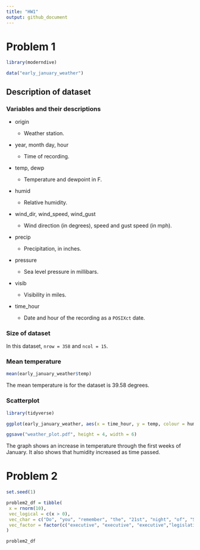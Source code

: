 ```yaml
---
title: "HW1"
output: github_document
---
```


# Problem 1

```r

library(moderndive)

data("early_january_weather")

```

## Description of dataset

### Variables and their descriptions

*   origin

    * Weather station.
  
*   year, month day, hour

    * Time of recording.
  
*   temp, dewp

    * Temperature and dewpoint in F.
  
*   humid

    * Relative humidity.
  
*   wind_dir, wind_speed, wind_gust

    * Wind direction (in degrees), speed and gust speed (in mph).
  
*   precip

    * Precipitation, in inches.
  
*   pressure

    * Sea level pressure in millibars.
  
*   visib

    * Visibility in miles.
  
*   time_hour

    * Date and hour of the recording as a `POSIXct` date.
  
### Size of dataset

In this dataset, `nrow = 358` and `ncol = 15`.

### Mean temperature

```r

mean(early_january_weather$temp)

```

The mean temperature is for the dataset is 39.58 degrees.

### Scatterplot

```r

library(tidyverse)

ggplot(early_january_weather, aes(x = time_hour, y = temp, colour = humid)) + geom_point()

ggsave("weather_plot.pdf", height = 4, width = 6)

```

The graph shows an increase in temperature through the first weeks of January. It also shows that humidity increased as time passed.

# Problem 2

```r

set.seed(1)

problem2_df = tibble(
 x = rnorm(10),
 vec_logical = c(x > 0),
 vec_char = c("Do", "you", "remember", "the", "21st", "night", "of", "September", "!", "!"),
 vec_factor = factor(c("executive", "executive", "executive","legislative", "legislative", "legislative", "judicial", "judicial", "judicial", "judicial"))
)

problem2_df

```





